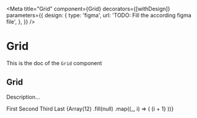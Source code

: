<!--- Button.stories.mdx --->


<Meta
  title="Grid"
  component={Grid}
  decorators={[withDesign]}
  parameters={{
    design: {
      type: 'figma',
      url: 'TODO: Fill the according figma file',
    },
  }}
/>

# Grid

This is the doc of the `Grid` component

## Grid

Description...

<Canvas>
  <Story name="base">
    <Grid
      areas={[
        ['first', 'second', 'third'],
        ['last', 'last', 'last'],
      ]}
      cols="1fr 1fr 1fr"
      rows="1fr 1fr"
      background="primary700"
      gap={4}
      margin={8}
      padding={4}
    >
      <Area name="first" color="neutral0">
        First
      </Area>
      <Area name="second" background="neutral100">
        Second
      </Area>
      <Area name="third" background="neutral100">
        Third
      </Area>
      <Area name="last" background="neutral100" color="primary700">
        Last
      </Area>
    </Grid>
  </Story>
</Canvas>

<Canvas>
  <Story name="base grid">
    <Grid cols="repeat(12, 1fr)" rows="70vh" gap={5} margin={10}>
      {Array(12)
        .fill(null)
        .map((_, i) => (
          <Box key={i} background="warning200">
            {i + 1}
          </Box>
        ))}
    </Grid>
  </Story>
</Canvas>
